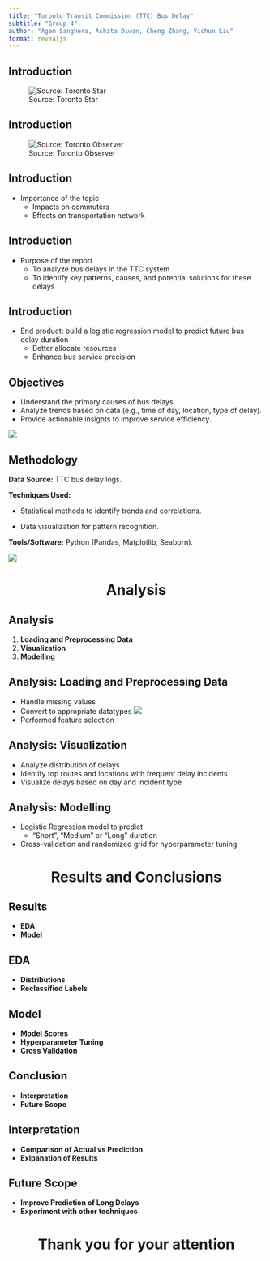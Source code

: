 ```yaml
---
title: "Toronto Transit Commission (TTC) Bus Delay"
subtitle: "Group 4"
author: "Agam Sanghera, Ashita Diwan, Cheng Zhang, Yichun Liu"
format: revealjs
---
```


## Introduction
![Source: Toronto Star](images/ttc_bus_crowded.avif)

## Introduction
![Source: Toronto Observer](images/ttc_bus_delay.png)

## Introduction
- Importance of the topic
    - Impacts on commuters
    - Effects on transportation network

## Introduction
- Purpose of the report
    - To analyze bus delays in the TTC system
    - To identify key patterns, causes, and potential solutions for these delays

## Introduction
- End product: build a logistic regression model to predict future bus delay duration
    - Better allocate resources
    - Enhance bus service precision

## Objectives
- Understand the primary causes of bus delays.
- Analyze trends based on data (e.g., time of day, location, type of delay).
- Provide actionable insights to improve service efficiency.

![](images/objectives.png)

## Methodology

**Data Source:** TTC bus delay logs.

**Techniques Used:**

- Statistical methods to identify trends and correlations.

- Data visualization for pattern recognition.

**Tools/Software:** Python (Pandas, Matplotlib, Seaborn).

![](images/methodology.png)

# Analysis {style="text-align: center"}


## Analysis
1. **Loading and Preprocessing Data** 
2. **Visualization** 
3. **Modelling**

## Analysis: Loading and Preprocessing Data 
::: {.incremental}
- Handle missing values 
- Convert to appropriate datatypes
![](images/data_conversion.png){.absolute top=225 right=30}
- Performed feature selection
:::


## Analysis: Visualization 
::: {.incremental}
- Analyze distribution of delays 
- Identify top routes and locations with frequent delay incidents
- Visualize delays based on day and incident type
:::

## Analysis: Modelling
- Logistic Regression model to predict
    - "Short", "Medium" or "Long" duration
- Cross-validation and randomized grid for hyperparameter tuning

# Results and Conclusions {style="text-align: center"}

## Results
- **EDA** 
- **Model** 

## EDA
- **Distributions** 
- **Reclassified Labels** 

## Model
- **Model Scores** 
- **Hyperparameter Tuning**
- **Cross Validation**

## Conclusion
- **Interpretation**
- **Future Scope**

## Interpretation
- **Comparison of Actual vs Prediction**
- **Exlpanation of Results**

## Future Scope
- **Improve Prediction of Long Delays**
- **Experiment with other techniques**

# Thank you for your attention {style="text-align: center"}